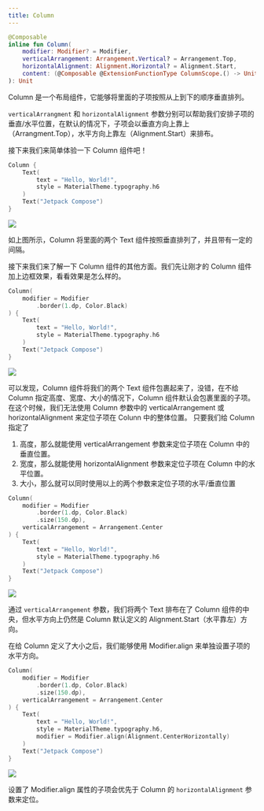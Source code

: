 ```yaml
---
title: Column
---
```



```kotlin
@Composable
inline fun Column(
    modifier: Modifier? = Modifier,
    verticalArrangement: Arrangement.Vertical? = Arrangement.Top,
    horizontalAlignment: Alignment.Horizontal? = Alignment.Start,
    content: (@Composable @ExtensionFunctionType ColumnScope.() -> Unit)?
): Unit
```

Column 是一个布局组件，它能够将里面的子项按照从上到下的顺序垂直排列。

`verticalArrangment` 和 `horizontalAlignment` 参数分别可以帮助我们安排子项的垂直/水平位置，在默认的情况下，子项会以垂直方向上靠上（Arrangment.Top），水平方向上靠左（Alignment.Start）来排布。

接下来我们来简单体验一下 Column 组件吧！

```kotlin
Column {
    Text(
        text = "Hello, World!",
        style = MaterialTheme.typography.h6
    )
    Text("Jetpack Compose")
}
```

<img src={demo} />

如上图所示，Column 将里面的两个 Text 组件按照垂直排列了，并且带有一定的间隔。

接下来我们来了解一下 Column 组件的其他方面。我们先让刚才的 Column 组件加上边框效果，看看效果是怎么样的。

```kotlin
Column(
    modifier = Modifier
        .border(1.dp, Color.Black)
) {
    Text(
        text = "Hello, World!",
        style = MaterialTheme.typography.h6
    )
    Text("Jetpack Compose")
}
```

<img src={demo1} />

可以发现，Column 组件将我们的两个 Text 组件包裹起来了，没错，在不给 Column 指定高度、宽度、大小的情况下，Column 组件默认会包裹里面的子项。在这个时候，我们无法使用 Column 参数中的 verticalArrangement 或 horizontalAlignment 来定位子项在 Colunn 中的整体位置。
只要我们给 Column 指定了

1. 高度，那么就能使用 verticalArrangement 参数来定位子项在 Column 中的垂直位置。
2. 宽度，那么就能使用 horizontalAlignment 参数来定位子项在 Column 中的水平位置。
3. 大小，那么就可以同时使用以上的两个参数来定位子项的水平/垂直位置

```kotlin
Column(
    modifier = Modifier
        .border(1.dp, Color.Black)
        .size(150.dp),
    verticalArrangement = Arrangement.Center
) {
    Text(
        text = "Hello, World!",
        style = MaterialTheme.typography.h6
    )
    Text("Jetpack Compose")
}
```

<img src={demo2} />

通过 `verticalArrangement` 参数，我们将两个 Text 排布在了 Column 组件的中央，但水平方向上仍然是 Column 默认定义的 Alignment.Start（水平靠左）方向。

在给 Column 定义了大小之后，我们能够使用 Modifier.align 来单独设置子项的水平方向。

```kotlin
Column(
    modifier = Modifier
        .border(1.dp, Color.Black)
        .size(150.dp),
    verticalArrangement = Arrangement.Center
) {
    Text(
        text = "Hello, World!",
        style = MaterialTheme.typography.h6,
        modifier = Modifier.align(Alignment.CenterHorizontally)
    )
    Text("Jetpack Compose")
}
```

<img src={demo3} />

设置了 Modifier.align 属性的子项会优先于 Column 的 `horizontalAlignment` 参数来定位。